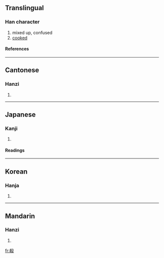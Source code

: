 ==Translingual==
===Han character===
{{Han char|rn=79|rad=殳|as=08|sn=12|four=4724<sub>7</sub>|canj=大月竹弓水 (KBHNE)}}
# mixed up, confused
# [[cooked]]
====References====
{{Han ref|kx=0586.060|dkj=16647|dj=0978.130|hdz=32160.130|uh=6BBD|ud=27581|bh=D9E2|bd=55778}}

----
==Cantonese==
===Hanzi===
{{yue-hanzi|jyut=|y=ngaau4}}
# {{defn|Cantonese}}

----
==Japanese==
===Kanji===
{{ja-kanji|grade=|rs=殳08}}
# {{defn|Japanese}} 
====Readings====
{{ja-readings|on=[[こう]] (kō), [[ぎょう]] (gyō)|kun=[[まじる]] (majiru)}}

----
==Korean==
===Hanja===
{{ko-hanja|hangeul=효|eumhun=|rv=hyo|mr=hyo|y=hyo}}
# {{defn|Korean}}

----
==Mandarin==
===Hanzi===
{{cmn-hanzi|pin=[[xiáo]] (xiao2), [[xiào]] (xiao4), [[yáo]] (yao2)|wg=hsiao<sup>2</sup>, hsiao<sup>4</sup>, yao<sup>2</sup>}}
# {{defn|Mandarin}}

[[fr:殽]]